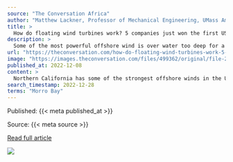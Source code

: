 ```yaml
---
source: "The Conversation Africa"
author: "Matthew Lackner, Professor of Mechanical Engineering, UMass Amherst"
title: >
  How do floating wind turbines work? 5 companies just won the first US leases for building them off California's coast
description: >
  Some of the most powerful offshore wind is over water too deep for a standard wind turbine. Engineers found a way around the problem.
url: "https://theconversation.com/how-do-floating-wind-turbines-work-5-companies-just-won-the-first-us-leases-for-building-them-off-californias-coast-196103"
image: "https://images.theconversation.com/files/499362/original/file-20221206-20-vbvfj2.jpg?ixlib=rb-1.1.0&rect=27%2C218%2C4504%2C2252&q=45&auto=format&w=1356&h=668&fit=crop"
published_at: 2022-12-08
content: >
  Northern California has some of the strongest offshore winds in the U.S., with immense potential to produce clean energy. But it also has a problem. Its continental shelf drops off quickly, making bu… [+6255 chars]
search_timestamp: 2022-12-28
terms: "Morro Bay"
---
```



Published: {{< meta published_at >}}


Source: {{< meta source >}}


[Read full article]({{< meta url >}})



![](`r rmarkdown::metadata$image[1]`)
